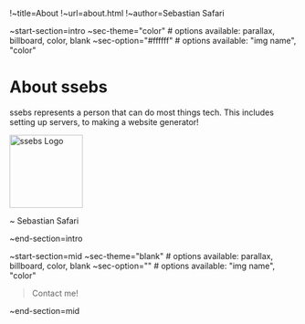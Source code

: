 !~title=About
!~url=about.html
!~author=Sebastian Safari

~start-section=intro
~sec-theme="color" # options available: parallax, billboard, color, blank
~sec-option="#ffffff"  # options available: "img name", "color"
<head><link rel="stylesheet" href="style/style.css"></head>

# About ssebs

ssebs represents a person that can do most things tech. This includes setting up servers, to making a website generator!

<img src="img/ssebsLogo.png" width="128" class="center-img" alt="ssebs Logo">

~ Sebastian Safari

~end-section=intro

~start-section=mid
~sec-theme="blank" # options available: parallax, billboard, color, blank
~sec-option=""  # options available: "img name", "color"
> Contact me!

~end-section=mid